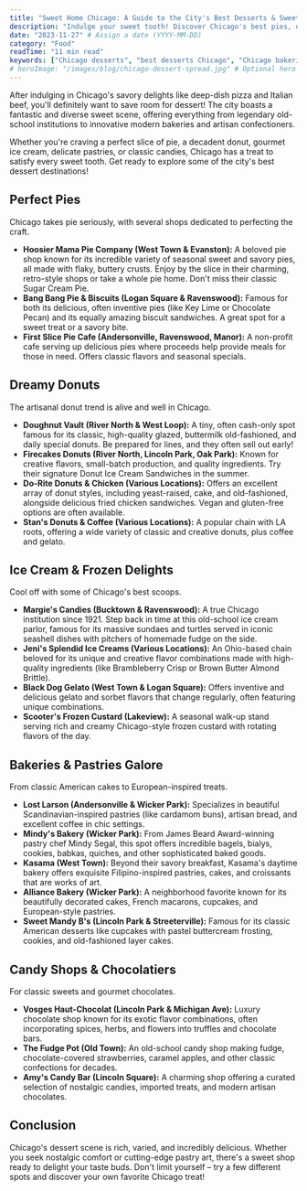 ```yaml
---
title: "Sweet Home Chicago: A Guide to the City's Best Desserts & Sweet Shops"
description: "Indulge your sweet tooth! Discover Chicago's best pies, donuts, ice cream, pastries, cookies, cakes, and candy shops across various neighborhoods."
date: "2023-11-27" # Assign a date (YYYY-MM-DD)
category: "Food"
readTime: "11 min read"
keywords: ["Chicago desserts", "best desserts Chicago", "Chicago bakeries", "Chicago donuts", "Chicago ice cream", "Chicago pies", "Hoosier Mama Pie", "Doughnut Vault", "Margie's Candies"]
# heroImage: "/images/blog/chicago-dessert-spread.jpg" # Optional hero image
---
```


After indulging in Chicago's savory delights like deep-dish pizza and Italian beef, you'll definitely want to save room for dessert! The city boasts a fantastic and diverse sweet scene, offering everything from legendary old-school institutions to innovative modern bakeries and artisan confectioners.

Whether you're craving a perfect slice of pie, a decadent donut, gourmet ice cream, delicate pastries, or classic candies, Chicago has a treat to satisfy every sweet tooth. Get ready to explore some of the city's best dessert destinations!

## Perfect Pies

Chicago takes pie seriously, with several shops dedicated to perfecting the craft.

*   **Hoosier Mama Pie Company (West Town & Evanston):** A beloved pie shop known for its incredible variety of seasonal sweet and savory pies, all made with flaky, buttery crusts. Enjoy by the slice in their charming, retro-style shops or take a whole pie home. Don't miss their classic Sugar Cream Pie.
*   **Bang Bang Pie & Biscuits (Logan Square & Ravenswood):** Famous for both its delicious, often inventive pies (like Key Lime or Chocolate Pecan) and its equally amazing biscuit sandwiches. A great spot for a sweet treat or a savory bite.
*   **First Slice Pie Cafe (Andersonville, Ravenswood, Manor):** A non-profit cafe serving up delicious pies where proceeds help provide meals for those in need. Offers classic flavors and seasonal specials.

## Dreamy Donuts

The artisanal donut trend is alive and well in Chicago.

*   **Doughnut Vault (River North & West Loop):** A tiny, often cash-only spot famous for its classic, high-quality glazed, buttermilk old-fashioned, and daily special donuts. Be prepared for lines, and they often sell out early!
*   **Firecakes Donuts (River North, Lincoln Park, Oak Park):** Known for creative flavors, small-batch production, and quality ingredients. Try their signature Donut Ice Cream Sandwiches in the summer.
*   **Do-Rite Donuts & Chicken (Various Locations):** Offers an excellent array of donut styles, including yeast-raised, cake, and old-fashioned, alongside delicious fried chicken sandwiches. Vegan and gluten-free options are often available.
*   **Stan's Donuts & Coffee (Various Locations):** A popular chain with LA roots, offering a wide variety of classic and creative donuts, plus coffee and gelato.

## Ice Cream & Frozen Delights

Cool off with some of Chicago's best scoops.

*   **Margie's Candies (Bucktown & Ravenswood):** A true Chicago institution since 1921. Step back in time at this old-school ice cream parlor, famous for its massive sundaes and turtles served in iconic seashell dishes with pitchers of homemade fudge on the side.
*   **Jeni's Splendid Ice Creams (Various Locations):** An Ohio-based chain beloved for its unique and creative flavor combinations made with high-quality ingredients (like Brambleberry Crisp or Brown Butter Almond Brittle).
*   **Black Dog Gelato (West Town & Logan Square):** Offers inventive and delicious gelato and sorbet flavors that change regularly, often featuring unique combinations.
*   **Scooter's Frozen Custard (Lakeview):** A seasonal walk-up stand serving rich and creamy Chicago-style frozen custard with rotating flavors of the day.

## Bakeries & Pastries Galore

From classic American cakes to European-inspired treats.

*   **Lost Larson (Andersonville & Wicker Park):** Specializes in beautiful Scandinavian-inspired pastries (like cardamom buns), artisan bread, and excellent coffee in chic settings.
*   **Mindy's Bakery (Wicker Park):** From James Beard Award-winning pastry chef Mindy Segal, this spot offers incredible bagels, bialys, cookies, babkas, quiches, and other sophisticated baked goods.
*   **Kasama (West Town):** Beyond their savory breakfast, Kasama's daytime bakery offers exquisite Filipino-inspired pastries, cakes, and croissants that are works of art.
*   **Alliance Bakery (Wicker Park):** A neighborhood favorite known for its beautifully decorated cakes, French macarons, cupcakes, and European-style pastries.
*   **Sweet Mandy B's (Lincoln Park & Streeterville):** Famous for its classic American desserts like cupcakes with pastel buttercream frosting, cookies, and old-fashioned layer cakes.

## Candy Shops & Chocolatiers

For classic sweets and gourmet chocolates.

*   **Vosges Haut-Chocolat (Lincoln Park & Michigan Ave):** Luxury chocolate shop known for its exotic flavor combinations, often incorporating spices, herbs, and flowers into truffles and chocolate bars.
*   **The Fudge Pot (Old Town):** An old-school candy shop making fudge, chocolate-covered strawberries, caramel apples, and other classic confections for decades.
*   **Amy's Candy Bar (Lincoln Square):** A charming shop offering a curated selection of nostalgic candies, imported treats, and modern artisan chocolates.

## Conclusion

Chicago's dessert scene is rich, varied, and incredibly delicious. Whether you seek nostalgic comfort or cutting-edge pastry art, there's a sweet shop ready to delight your taste buds. Don't limit yourself – try a few different spots and discover your own favorite Chicago treat! 